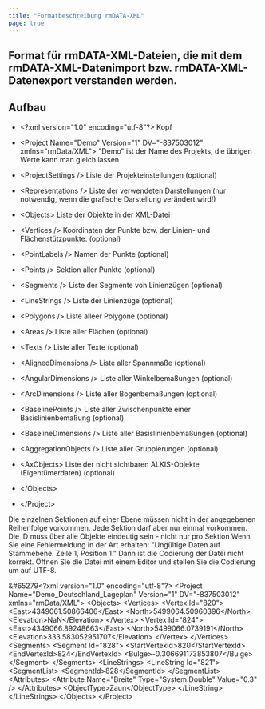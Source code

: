 ```yaml
---
title: "Formatbeschreibung rmDATA-XML"
page: true
---
```

## Format f&#252;r rmDATA-XML-Dateien, die mit dem rmDATA-XML-Datenimport bzw. rmDATA-XML-Datenexport verstanden werden.

## Aufbau


- <Bold> &lt;?xml version=&quot;1.0&quot; encoding=&quot;utf-8&quot;?&gt; </Bold> Kopf

- <Bold> &lt;Project Name=&quot;Demo&quot; Version=&quot;1&quot; DV=&quot;-837503012&quot; xmlns=&quot;rmData/XML&quot;&gt; </Bold>  &quot;Demo&quot; ist der Name des Projekts, die &#252;brigen Werte kann man gleich lassen 

- <Bold>  &lt;ProjectSettings /&gt; </Bold>  Liste der Projekteinstellungen (optional)

- <Bold> &lt;Representations /&gt; </Bold>  Liste der verwendeten Darstellungen (nur notwendig, wenn die grafische Darstellung ver&#228;ndert wird!)

- <Bold> &lt;Objects&gt; </Bold>  Liste der Objekte in der XML-Datei 

- <Bold> &lt;Vertices /&gt; </Bold>  Koordinaten der Punkte bzw. der Linien- und Fl&#228;chenst&#252;tzpunkte. (optional)

- <Bold> &lt;PointLabels /&gt; </Bold>  Namen der Punkte (optional)

- <Bold> &lt;Points /&gt; </Bold>  Sektion aller Punkte (optional)

- <Bold>  &lt;Segments /&gt; </Bold>  Liste der Segmente von Linienz&#252;gen (optional)

- <Bold> &lt;LineStrings /&gt; </Bold>  Liste der Linienz&#252;ge (optional)

- <Bold> &lt;Polygons /&gt; </Bold>  Liste alleer Polygone (optional)

- <Bold> &lt;Areas /&gt; </Bold>  Liste aller Fl&#228;chen (optional)

- <Bold> &lt;Texts /&gt; </Bold>  Liste aller Texte (optional)

- <Bold> &lt;AlignedDimensions /&gt; </Bold>  Liste aller Spannma&#223;e (optional)

- <Bold> &lt;AngularDimensions /&gt; </Bold>  Liste aller Winkelbema&#223;ungen (optional)

- <Bold> &lt;ArcDimensions /&gt; </Bold>  Liste aller Bogenbema&#223;ungen (optional)

- <Bold> &lt;BaselinePoints /&gt; </Bold>  Liste aller Zwischenpunkte einer Basislinienbema&#223;ung (optional)

- <Bold>     &lt;BaselineDimensions /&gt; </Bold>  Liste aller Basislinienbema&#223;ungen (optional)

- <Bold> &lt;AggregationObjects /&gt; </Bold>  Liste aller Gruppierungen (optional)

- <Bold> &lt;AxObjects&gt; </Bold>  Liste der nicht sichtbaren ALKIS-Objekte (Eigent&#252;merdaten) (optional)



- <Bold>   &lt;/Objects&gt; </Bold> 


- <Bold> &lt;/Project&gt; </Bold> 



<Success>
Die einzelnen Sektionen auf einer Ebene m&#252;ssen nicht in der angegebenen Reihenfolge vorkommen. Jede Sektion darf aber nur einmal vorkommen.
</Success>

<Warning>
Die ID muss &#252;ber alle Objekte eindeutig sein - nicht nur pro Sektion
</Warning>

<Warning>
 Wenn Sie eine Fehlermeldung in der Art erhalten: 
 <Bold> &quot;Ung&#252;ltige Daten auf Stammebene. Zeile 1, Position 1.&quot; </Bold>  
Dann ist die Codierung der Datei nicht korrekt. &#214;ffnen Sie die Datei mit einem Editor und stellen Sie die Codierung um auf UTF-8.
</Warning>



<Info>
 
&#65279&lt;?xml version=&quot;1.0&quot; encoding=&quot;utf-8&quot;?&gt;
&lt;Project Name=&quot;Demo_Deutschland_Lageplan&quot; Version=&quot;1&quot; DV=&quot;-837503012&quot; xmlns=&quot;rmData/XML&quot;&gt;
  &lt;Objects&gt;
    &lt;Vertices&gt;
      &lt;Vertex Id=&quot;820&quot;&gt;
        &lt;East&gt;4349061.50866406&lt;/East&gt;
        &lt;North&gt;5499064.50960396&lt;/North&gt;
        &lt;Elevation&gt;NaN&lt;/Elevation&gt;
      &lt;/Vertex&gt;
      &lt;Vertex Id=&quot;824&quot;&gt;
        &lt;East&gt;4349066.89248663&lt;/East&gt;
        &lt;North&gt;5499066.0739191&lt;/North&gt;
        &lt;Elevation&gt;333.583052951707&lt;/Elevation&gt;
      &lt;/Vertex&gt;
    &lt;/Vertices&gt;
    &lt;Segments&gt;
      &lt;Segment Id=&quot;828&quot;&gt;
        &lt;StartVertexId&gt;820&lt;/StartVertexId&gt;
        &lt;EndVertexId&gt;824&lt;/EndVertexId&gt;
        &lt;Bulge&gt;-0.306691173853807&lt;/Bulge&gt;
      &lt;/Segment&gt;
    &lt;/Segments&gt;
    &lt;LineStrings&gt;
      &lt;LineString Id=&quot;821&quot;&gt;
        &lt;SegmentList&gt;
          &lt;SegmentId&gt;828&lt;/SegmentId&gt;
        &lt;/SegmentList&gt;
        &lt;Attributes&gt;
          &lt;Attribute Name=&quot;Breite&quot; Type=&quot;System.Double&quot; Value=&quot;0.3&quot; /&gt;
        &lt;/Attributes&gt;
        &lt;ObjectType&gt;Zaun&lt;/ObjectType&gt;
      &lt;/LineString&gt;
    &lt;/LineStrings&gt;
  &lt;/Objects&gt;
&lt;/Project&gt;
</Info>


